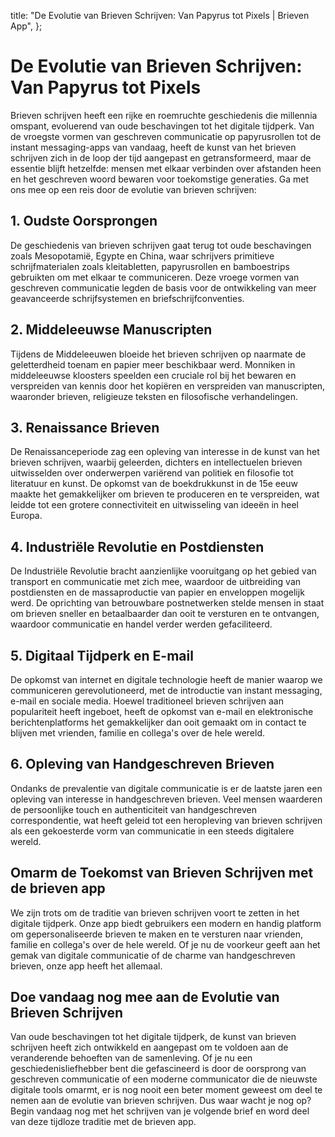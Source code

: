 
  title: "De Evolutie van Brieven Schrijven: Van Papyrus tot Pixels | Brieven App",
};

# De Evolutie van Brieven Schrijven: Van Papyrus tot Pixels

<MdxImage src="/blog/evolution-letter-writing.jpg" alt="Evolutie van Brieven schrijven" width={800} height={700} />

Brieven schrijven heeft een rijke en roemruchte geschiedenis die millennia omspant, evoluerend van oude beschavingen tot het digitale tijdperk. Van de vroegste vormen van geschreven communicatie op papyrusrollen tot de instant messaging-apps van vandaag, heeft de kunst van het brieven schrijven zich in de loop der tijd aangepast en getransformeerd, maar de essentie blijft hetzelfde: mensen met elkaar verbinden over afstanden heen en het geschreven woord bewaren voor toekomstige generaties. Ga met ons mee op een reis door de evolutie van brieven schrijven:

## 1. Oudste Oorsprongen

De geschiedenis van brieven schrijven gaat terug tot oude beschavingen zoals Mesopotamië, Egypte en China, waar schrijvers primitieve schrijfmaterialen zoals kleitabletten, papyrusrollen en bamboestrips gebruikten om met elkaar te communiceren. Deze vroege vormen van geschreven communicatie legden de basis voor de ontwikkeling van meer geavanceerde schrijfsystemen en briefschrijfconventies.

## 2. Middeleeuwse Manuscripten

Tijdens de Middeleeuwen bloeide het brieven schrijven op naarmate de geletterdheid toenam en papier meer beschikbaar werd. Monniken in middeleeuwse kloosters speelden een cruciale rol bij het bewaren en verspreiden van kennis door het kopiëren en verspreiden van manuscripten, waaronder brieven, religieuze teksten en filosofische verhandelingen.

## 3. Renaissance Brieven

De Renaissanceperiode zag een opleving van interesse in de kunst van het brieven schrijven, waarbij geleerden, dichters en intellectuelen brieven uitwisselden over onderwerpen variërend van politiek en filosofie tot literatuur en kunst. De opkomst van de boekdrukkunst in de 15e eeuw maakte het gemakkelijker om brieven te produceren en te verspreiden, wat leidde tot een grotere connectiviteit en uitwisseling van ideeën in heel Europa.

## 4. Industriële Revolutie en Postdiensten

De Industriële Revolutie bracht aanzienlijke vooruitgang op het gebied van transport en communicatie met zich mee, waardoor de uitbreiding van postdiensten en de massaproductie van papier en enveloppen mogelijk werd. De oprichting van betrouwbare postnetwerken stelde mensen in staat om brieven sneller en betaalbaarder dan ooit te versturen en te ontvangen, waardoor communicatie en handel verder werden gefaciliteerd.

## 5. Digitaal Tijdperk en E-mail

De opkomst van internet en digitale technologie heeft de manier waarop we communiceren gerevolutioneerd, met de introductie van instant messaging, e-mail en sociale media. Hoewel traditioneel brieven schrijven aan populariteit heeft ingeboet, heeft de opkomst van e-mail en elektronische berichtenplatforms het gemakkelijker dan ooit gemaakt om in contact te blijven met vrienden, familie en collega's over de hele wereld.

## 6. Opleving van Handgeschreven Brieven

Ondanks de prevalentie van digitale communicatie is er de laatste jaren een opleving van interesse in handgeschreven brieven. Veel mensen waarderen de persoonlijke touch en authenticiteit van handgeschreven correspondentie, wat heeft geleid tot een heropleving van brieven schrijven als een gekoesterde vorm van communicatie in een steeds digitalere wereld.

## Omarm de Toekomst van Brieven Schrijven met de brieven app

We zijn trots om de traditie van brieven schrijven voort te zetten in het digitale tijdperk. Onze app biedt gebruikers een modern en handig platform om gepersonaliseerde brieven te maken en te versturen naar vrienden, familie en collega's over de hele wereld. Of je nu de voorkeur geeft aan het gemak van digitale communicatie of de charme van handgeschreven brieven, onze app heeft het allemaal.

## Doe vandaag nog mee aan de Evolutie van Brieven Schrijven

Van oude beschavingen tot het digitale tijdperk, de kunst van brieven schrijven heeft zich ontwikkeld en aangepast om te voldoen aan de veranderende behoeften van de samenleving. Of je nu een geschiedenisliefhebber bent die gefascineerd is door de oorsprong van geschreven communicatie of een moderne communicator die de nieuwste digitale tools omarmt, er is nog nooit een beter moment geweest om deel te nemen aan de evolutie van brieven schrijven. Dus waar wacht je nog op? Begin vandaag nog met het schrijven van je volgende brief en word deel van deze tijdloze traditie met de brieven app.
